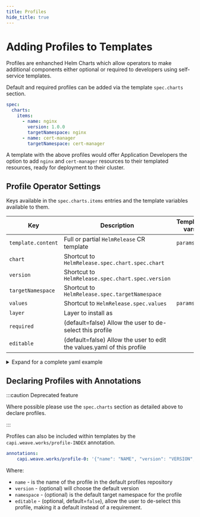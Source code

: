 ```yaml
---
title: Profiles
hide_title: true
---
```



# Adding Profiles to Templates <TierLabel tiers="Enterprise" />

Profiles are enhanched Helm Charts which allow operators to make additional
components either optional or required to developers using self-service
templates.

Default and required profiles can be added via the template `spec.charts` section.

```yaml
spec:
  charts:
    items:
      - name: nginx
        version: 1.0.0
        targetNamespace: nginx
      - name: cert-manager
        targetNamespace: cert-manager
```

A template with the above profiles would offer Application Developers the option
to add `nginx` and `cert-manager` resources to their templated resources, ready
for deployment to their cluster.

## Profile Operator Settings

Keys available in the `spec.charts.items` entries and the template variables available to them.

| __Key__            | __Description__                                   | __Template vars__ |
| -----------------  | --------------                                    | ----
| `template.content` | Full or partial `HelmRelease` CR template         | `params` |
| `chart`            | Shortcut to `HelmRelease.spec.chart.spec.chart`   ||
| `version`          | Shortcut to `HelmRelease.spec.chart.spec.version` ||
| `targetNamespace`  | Shortcut to `HelmRelease.spec.targetNamespace`    ||
| `values`           | Shortcut to `HelmRelease.spec.values`             | `params`
| `layer`            | Layer to install as                               ||
| `required`         | (default=false) Allow the user to de-select this profile|
| `editable`         | (default=false) Allow the user to edit the values.yaml of this profile|

<details><summary>Expand for a complete yaml example</summary>

```yaml
spec:
  charts:
    items:
      - chart: cert-manager
        version: v1.5.3
        editable: false
        required: true
        values:
          installCRDs: ${CERT_MANAGER_INSTALL_CRDS}
        targetNamespace: cert-manager
        layer: layer-1
        template:
          content:
            metadata:
              labels:
                app.kubernetes.io/name: cert-manager
            spec:
              retries: ${CERT_MANAGER_RETRY_COUNT}
```

:::tip

`template.content` will be merged over the top of a default `HelmRelease` CR so it does not need to be complete.

:::

</details>

## Declaring Profiles with Annotations

:::caution Deprecated feature

Where possible please use the `spec.charts` section as detailed above to declare profiles.

:::

Profiles can also be included within templates by the
`capi.weave.works/profile-INDEX` annotation.

```yaml
annotations:
    capi.weave.works/profile-0: '{"name": "NAME", "version": "VERSION", "editable": EDITABLE, "namespace": "NAMESPACE"}'
```

Where:
  - `name` -  is the name of the profile in the default profiles repository
  - `version` -  (optional) will choose the default version
  - `namespace` -  (optional) is the default target namespace for the profile
  - `editable` -  (optional, default=`false`), allow the user to de-select this profile, making it a default instead of a requirement.

